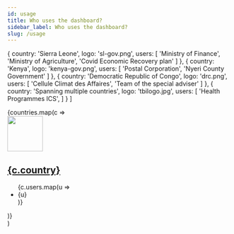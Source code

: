 ```yaml
---
id: usage
title: Who uses the dashboard?
sidebar_label: Who uses the dashboard?
slug: /usage
---
```


  {
    country: 'Sierra Leone',
    logo: 'sl-gov.png',
    users: [
      'Ministry of Finance',
      'Ministry of Agriculture',
      'Covid Economic Recovery plan'
    ]
  },
  {
    country: 'Kenya',
    logo: 'kenya-gov.png',
    users: [
      'Postal Corporation',
      'Nyeri County Government'
    ]
  },
  {
    country: 'Democratic Republic of Congo',
    logo: 'drc.png',
    users: [
      'Cellule Climat des Affaires',
      'Team of the special adviser'
    ]
  },
  {
    country: 'Spanning multiple countries',
    logo: 'tbilogo.jpg',
    users: [
      'Health Programmes ICS',
    ]
  }
]

  <div>
  {countries.map(c =>
    <div>
      <div className='usage'>
        <img src={useBaseUrl('/assets/'+c.logo)} width='80' className='align-self-center'/>
        <h2 className='align-self-center country-title'>
          <b><u>{c.country}</u></b>
        </h2>
      </div>
      <ul style={{marginLeft: '90px'}}>
        {c.users.map(u => <li>{u}</li>)}
      </ul>
    </div>
  )}
  </div>
)

<CurrentUsage countries={countries}/>